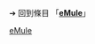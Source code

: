 {{LSR
|article = eMule
|latest_release_version = 0.50a
|latest_release_date = {{Start date and age|2010|04|07}}
}}<noinclude>

➔ 回到條目 「'''[[eMule]]'''」
[[Category:最新穩定版模板|eMule]]
</noinclude>